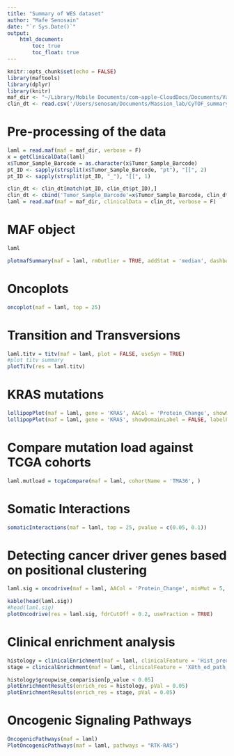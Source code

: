```yaml
---
title: "Summary of WES dataset"
author: "Mafe Senosain"
date: "`r Sys.Date()`"
output:
    html_document:
        toc: true
        toc_float: true
---
```


```r
knitr::opts_chunk$set(echo = FALSE)
library(maftools)
library(dplyr)
library(knitr)
maf_dir <- "~/Library/Mobile Documents/com~apple~CloudDocs/Documents/Vanderbilt/Massion_Lab/Projects/CyTOF_ADC_project/Data/WES/TwistWES_Tumor_pipeline.filter.allSamples.maf"
clin_dt <- read.csv('/Users/senosam/Documents/Massion_lab/CyTOF_summary/CDE_TMA36_2020FEB25_SA.csv')
```

# Pre-processing of the data
```r
laml = read.maf(maf = maf_dir, verbose = F)
x = getClinicalData(laml)
x$Tumor_Sample_Barcode = as.character(x$Tumor_Sample_Barcode)
pt_ID <- sapply(strsplit(x$Tumor_Sample_Barcode, "pt"), "[[", 2)
pt_ID <- sapply(strsplit(pt_ID, "_"), "[[", 1)

clin_dt <- clin_dt[match(pt_ID, clin_dt$pt_ID),]
clin_dt <- cbind('Tumor_Sample_Barcode'=x$Tumor_Sample_Barcode, clin_dt)
laml = read.maf(maf = maf_dir, clinicalData = clin_dt, verbose = F)
```

# MAF object
```r
laml
```

```r
plotmafSummary(maf = laml, rmOutlier = TRUE, addStat = 'median', dashboard = TRUE, titvRaw = FALSE)
```

# Oncoplots
```r
oncoplot(maf = laml, top = 25)
```

# Transition and Transversions
```r
laml.titv = titv(maf = laml, plot = FALSE, useSyn = TRUE)
#plot titv summary
plotTiTv(res = laml.titv)
```

# KRAS mutations
```r
lollipopPlot(maf = laml, gene = 'KRAS', AACol = 'Protein_Change', showMutationRate = TRUE)
lollipopPlot(maf = laml, gene = 'KRAS', showDomainLabel = FALSE, labelPos = 'all')
```

# Compare mutation load against TCGA cohorts
```r
laml.mutload = tcgaCompare(maf = laml, cohortName = 'TMA36', )
```

# Somatic Interactions
```r
somaticInteractions(maf = laml, top = 25, pvalue = c(0.05, 0.1))
```

# Detecting cancer driver genes based on positional clustering

```r
laml.sig = oncodrive(maf = laml, AACol = 'Protein_Change', minMut = 5, pvalMethod = 'zscore')
```

```r
kable(head(laml.sig))
#head(laml.sig)
plotOncodrive(res = laml.sig, fdrCutOff = 0.2, useFraction = TRUE)
```

# Clinical enrichment analysis
```r
histology = clinicalEnrichment(maf = laml, clinicalFeature = 'Hist_predominant')
stage = clinicalEnrichment(maf = laml, clinicalFeature = 'X8th_ed_path_stage')
```

```r
histology$groupwise_comparision[p_value < 0.05]
plotEnrichmentResults(enrich_res = histology, pVal = 0.05)
plotEnrichmentResults(enrich_res = stage, pVal = 0.05)
```

# Oncogenic Signaling Pathways
```r
OncogenicPathways(maf = laml)
PlotOncogenicPathways(maf = laml, pathways = "RTK-RAS")
```

